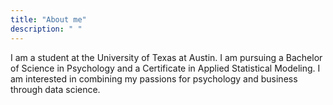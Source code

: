 ```yaml
---
title: "About me"
description: " "
---
```

I am a student at the University of Texas at Austin. I am pursuing a Bachelor of Science in Psychology and a Certificate in Applied Statistical Modeling. I am interested in combining my passions for psychology and business through data science.